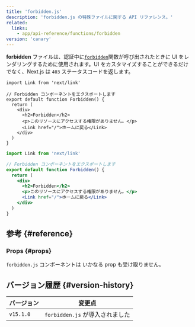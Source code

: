 ```yaml
---
title: 'forbidden.js'
description: 'forbidden.js の特殊ファイルに関する API リファレンス。'
related:
  links:
    - app/api-reference/functions/forbidden
version: 'canary'
---
```


**forbidden** ファイルは、認証中に[`forbidden`](/docs/app/api-reference/functions/forbidden)関数が呼び出されたときに UI をレンダリングするために使用されます。UI をカスタマイズすることができるだけでなく、Next.js は `403` ステータスコードを返します。

<Tabs>
<TabItem value="tsx" label="TypeScript">

```tsx title="app/forbidden.tsx" switcher
import Link from 'next/link'

// Forbidden コンポーネントをエクスポートします
export default function Forbidden() {
  return (
    <div>
      <h2>Forbidden</h2>
      <p>このリソースにアクセスする権限がありません。</p>
      <Link href="/">ホームに戻る</Link>
    </div>
  )
}
```

</TabItem>
<TabItem value="jsx" label="JavaScript">

```jsx title="app/forbidden.jsx" switcher
import Link from 'next/link'

// Forbidden コンポーネントをエクスポートします
export default function Forbidden() {
  return (
    <div>
      <h2>Forbidden</h2>
      <p>このリソースにアクセスする権限がありません。</p>
      <Link href="/">ホームに戻る</Link>
    </div>
  )
}
```

</TabItem>
</Tabs>

## 参考 {#reference}

### Props {#props}

`forbidden.js` コンポーネントは いかなる prop も受け取りません。

## バージョン履歴 {#version-history}

| バージョン | 変更点                          |
| ---------- | ------------------------------- |
| `v15.1.0`  | `forbidden.js` が導入されました |
